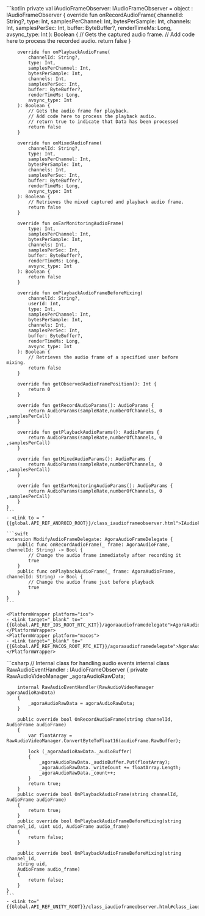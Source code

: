 <PlatformWrapper platform="android">
    ```kotlin
    private val iAudioFrameObserver: IAudioFrameObserver = object : IAudioFrameObserver {
        override fun onRecordAudioFrame(
            channelId: String?,
            type: Int,
            samplesPerChannel: Int,
            bytesPerSample: Int,
            channels: Int,
            samplesPerSec: Int,
            buffer: ByteBuffer?,
            renderTimeMs: Long,
            avsync_type: Int
        ): Boolean {
            // Gets the captured audio frame.
            // Add code here to process the recorded audio.
            return false
        }

        override fun onPlaybackAudioFrame(
            channelId: String?,
            type: Int,
            samplesPerChannel: Int,
            bytesPerSample: Int,
            channels: Int,
            samplesPerSec: Int,
            buffer: ByteBuffer?,
            renderTimeMs: Long,
            avsync_type: Int
        ): Boolean {
            // Gets the audio frame for playback.
            // Add code here to process the playback audio.
            // return true to indicate that Data has been processed
            return false
        }

        override fun onMixedAudioFrame(
            channelId: String?,
            type: Int,
            samplesPerChannel: Int,
            bytesPerSample: Int,
            channels: Int,
            samplesPerSec: Int,
            buffer: ByteBuffer?,
            renderTimeMs: Long,
            avsync_type: Int
        ): Boolean {
            // Retrieves the mixed captured and playback audio frame.
            return false
        }

        override fun onEarMonitoringAudioFrame(
            type: Int,
            samplesPerChannel: Int,
            bytesPerSample: Int,
            channels: Int,
            samplesPerSec: Int,
            buffer: ByteBuffer?,
            renderTimeMs: Long,
            avsync_type: Int
        ): Boolean {
            return false
        }

        override fun onPlaybackAudioFrameBeforeMixing(
            channelId: String?,
            userId: Int,
            type: Int,
            samplesPerChannel: Int,
            bytesPerSample: Int,
            channels: Int,
            samplesPerSec: Int,
            buffer: ByteBuffer?,
            renderTimeMs: Long,
            avsync_type: Int
        ): Boolean {
            // Retrieves the audio frame of a specified user before mixing.
            return false
        }

        override fun getObservedAudioFramePosition(): Int {
            return 0
        }

        override fun getRecordAudioParams(): AudioParams {
            return AudioParams(sampleRate,numberOfChannels, 0 ,samplesPerCall)
        }

        override fun getPlaybackAudioParams(): AudioParams {
            return AudioParams(sampleRate,numberOfChannels, 0 ,samplesPerCall)
        }

        override fun getMixedAudioParams(): AudioParams {
            return AudioParams(sampleRate,numberOfChannels, 0 ,samplesPerCall)
        }

        override fun getEarMonitoringAudioParams(): AudioParams {
            return AudioParams(sampleRate,numberOfChannels, 0 ,samplesPerCall)
        }
    }
    ```
    - <Link to = "{{global.API_REF_ANDROID_ROOT}}/class_iaudioframeobserver.html">IAudioFrameObserver</Link>
</PlatformWrapper>
<PlatformWrapper platform={["ios","macos"]}>

    ```swift
    extension ModifyAudioFrameDelegate: AgoraAudioFrameDelegate {
        public func onRecordAudioFrame(_ frame: AgoraAudioFrame, channelId: String) -> Bool {
            // Change the audio frame immediately after recording it
            true
        }
        public func onPlaybackAudioFrame(_ frame: AgoraAudioFrame, channelId: String) -> Bool {
            // Change the audio frame just before playback
            true
        }
    }
    ```

    <PlatformWrapper platform="ios">
    - <Link target="_blank" to="{{Global.API_REF_IOS_ROOT_RTC_KIT}}/agoraaudioframedelegate">AgoraAudioFrameDelegate</Link>
    </PlatformWrapper>
    <PlatformWrapper platform="macos">
    - <Link target="_blank" to="{{Global.API_REF_MACOS_ROOT_RTC_KIT}}/agoraaudioframedelegate">AgoraAudioFrameDelegate</Link>
    </PlatformWrapper>
</PlatformWrapper>
<PlatformWrapper platform="unity">
    ```csharp
    // Internal class for handling audio events
    internal class RawAudioEventHandler : IAudioFrameObserver
    {
        private RawAudioVideoManager _agoraAudioRawData;
        
        internal RawAudioEventHandler(RawAudioVideoManager agoraAudioRawData)
        {
            _agoraAudioRawData = agoraAudioRawData;
        }
        
        public override bool OnRecordAudioFrame(string channelId, AudioFrame audioFrame)
        {
            var floatArray = RawAudioVideoManager.ConvertByteToFloat16(audioFrame.RawBuffer);
            
            lock (_agoraAudioRawData._audioBuffer)
            {
                _agoraAudioRawData._audioBuffer.Put(floatArray);
                _agoraAudioRawData._writeCount += floatArray.Length;
                _agoraAudioRawData._count++;
            }
            return true;
        }
        public override bool OnPlaybackAudioFrame(string channelId, AudioFrame audioFrame)
        {
            return true;
        }
        public override bool OnPlaybackAudioFrameBeforeMixing(string channel_id, uint uid, AudioFrame audio_frame)
        {
            return false;
        }
        
        public override bool OnPlaybackAudioFrameBeforeMixing(string channel_id,
        string uid,
        AudioFrame audio_frame)
        {
            return false;
        }
    }
    ```
    - <Link to="{{Global.API_REF_UNITY_ROOT}}/class_iaudioframeobserver.html#class_iaudioframeobserver">IAudioFrameObserver</Link>
</PlatformWrapper>
